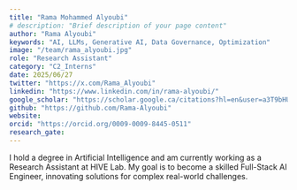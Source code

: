 ```yaml
---
title: "Rama Mohammed Alyoubi"
# description: "Brief description of your page content"
author: "Rama Alyoubi"
keywords: "AI, LLMs, Generative AI, Data Governance, Optimization"
image: "/team/rama_alyoubi.jpg"
role: "Research Assistant"
category: "C2_Interns"
date: 2025/06/27
twitter: "https://x.com/Rama_Alyoubi"
linkedin: "https://www.linkedin.com/in/rama-alyoubi/"
google_scholar: "https://scholar.google.ca/citations?hl=en&user=a3T9bHUAAAAJ"
github: "https://github.com/Rama-Alyoubi"
website: 
orcid: "https://orcid.org/0009-0009-8445-0511"
research_gate:
---
```


I hold a degree in Artificial Intelligence and am currently working as a Research Assistant at HIVE Lab. My goal is to become a skilled Full-Stack AI Engineer, innovating solutions for complex real-world challenges.
